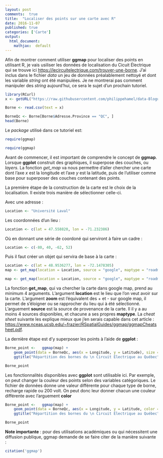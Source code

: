 ```yaml
---
layout: post
comments:  true
title:  "Localiser des points sur une carte avec R"
date: 2016-11-07
published: true
categories: ['Carte']
output:
  html_document:
    mathjax:  default
---
```


Afin de montrer comment utiliser **ggmap** pour localiser des points en utilisant R, je vais usiliser les données de localisation du Cicuit Électrique qui se trouve ici <https://lecircuitelectrique.com/trouver-une-borne>. J'ai inclus dans le fichier *data* un jeu de données préalablement nettoyé et dont les variable *string* ont été manipulées. Je ne montrerai pas comment manipuler des *string* aujourd'hui, ce sera le sujet d'un prochain tutoriel.
```r
library(RCurl)
x <- getURL("https://raw.githubusercontent.com/philippehamel/data-BlogueuR/master/Carte/BorneCE_16-09.csv")

Borne <- read.csv(text = x)

BorneQc <- Borne[Borne$Adresse.Province == "QC", ]
head(Borne)
```

Le *package* utilisé dans ce tutoriel est:
```r
require(ggmap)
```
```r
require(ggmap)
```
Avant de commencer, il est important de comprendre le concept de **ggmap**. Lorsque **ggplot** construit des graphiques, il superpose des couches, ou *layers*. La fonction *get_map* va nous permettre d'aller chercher une carte dont l'axe *x* est la longitude et l'axe *y* est la latitude, puis de l'utiliser comme base pour superposer des couches contenant des points.

La première étape de la construction de la carte est le choix de la localisation. Il existe trois manière de sélectionner celle-ci.

Avec une adresse :
```r
Location <- "Université Laval"
```
Les coordonnées d'un lieu :
```r
Location <- c(lat = 47.558820, lon = -71.232386)
```
Où en donnant une série de coordoné qui serviront à faire un cadre :
```r
Location <- c(-80, 40, -62, 52)
```

Puis il faut créer un objet qui servira de base à la carte :
```r
Location <- c(lat = 48.9536277, lon = -72.1478305)
map <- get_map(location = Location, source = "google", maptype = "roadmap", zoom = 6)
```
```r
map <- get_map(location = Location, source = "google", maptype = "roadmap", zoom = 6)
```
La fonction **get_map**, qui va chercher la carte dans google map, prend au minimum 4 arguments. L'argument **location** est le lieu que l'on veut avoir sur la carte. L'argument **zoom** est l'équivalent des + et - sur google map, il permet de s'éloigner ou se rapprocher du lieu qui à été sélectionné. L'arguement **source** est la source de provenance de la carte. Il il y a au moins 4 sources disponibles, et chacune a ses propres **maptype**.
La *cheat sheet* suivante les explique mieux que j'en serais capable dans cet article : <https://www.nceas.ucsb.edu/~frazier/RSpatialGuides/ggmap/ggmapCheatsheet.pdf>.

La dernière étape est d'y superposer les points à l'aide de **ggplot** :
```r
Borne_point <-   ggmap(map) +
    geom_point(data = BorneQc, aes(x = Longitude, y = Latitude), size = 1) +
    ggtitle("Répartition des bornes du \n Circuit Électrique au Québec")
```
```r
Borne_point
```

Les fonctionnalités disponibles avec **ggplot** sont utilisable ici. Par exemple, on peut changer la couleur des points selon des variables catégoriques. Le fichier de données donne une valeur différente pour chaque type de borne, recharge rapide ou 200 volt. On peut donc leur donner chacun une couleur différente avec l'arguement **color**

```r
Borne_point <-   ggmap(map) +
    geom_point(data = BorneQc, aes(x = Longitude, y = Latitude, color = Type), size = 1) +
    ggtitle("Répartition des bornes du \n Circuit Électrique au Québec")
```
```r
Borne_point
```

**Note importante** : pour des utilisations académiques ou qui nécessitent une diffusion publique, ggmap demande de se faire citer de la manière suivante :
```r
citation('ggmap')
```
